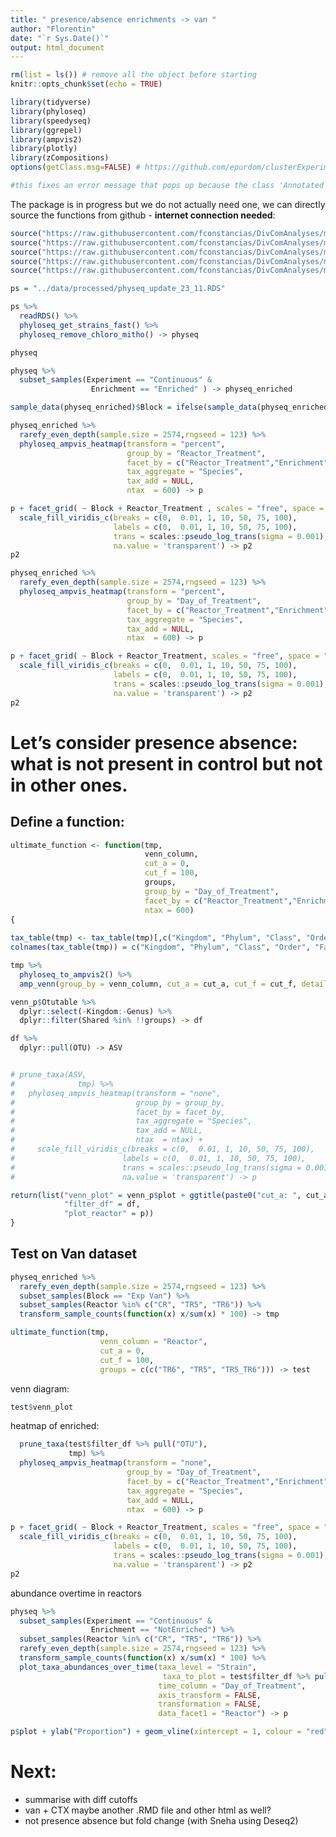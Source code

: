 ```yaml
---
title: " presence/absence enrichments -> van "
author: "Florentin"
date: "`r Sys.Date()`"
output: html_document
---
```

```r
rm(list = ls()) # remove all the object before starting
knitr::opts_chunk$set(echo = TRUE)
```



```r
library(tidyverse)
library(phyloseq)
library(speedyseq)
library(ggrepel)
library(ampvis2)
library(plotly)
library(zCompositions)
options(getClass.msg=FALSE) # https://github.com/epurdom/clusterExperiment/issues/66

#this fixes an error message that pops up because the class 'Annotated' is defined in two different packages

```

The package is in progress but we do not actually need one, we can directly source the functions from github - **internet connection needed**:
```r
source("https://raw.githubusercontent.com/fconstancias/DivComAnalyses/master/R/phyloseq_taxa_tests.R") 
source("https://raw.githubusercontent.com/fconstancias/DivComAnalyses/master/R/phyloseq_normalisation.R") 
source("https://raw.githubusercontent.com/fconstancias/DivComAnalyses/master/R/phyloseq_alpha.R") 
source("https://raw.githubusercontent.com/fconstancias/DivComAnalyses/master/R/phyloseq_beta.R") 
source("https://raw.githubusercontent.com/fconstancias/DivComAnalyses/master/R/phyloseq_heatmap.R") 
```


```r
ps = "../data/processed/physeq_update_23_11.RDS"

ps %>% 
  readRDS() %>%
  phyloseq_get_strains_fast() %>%
  phyloseq_remove_chloro_mitho() -> physeq
```  

```r
physeq
```

```r
physeq %>%
  subset_samples(Experiment == "Continuous" &
                  Enrichment == "Enriched" ) -> physeq_enriched

sample_data(physeq_enriched)$Block = ifelse(sample_data(physeq_enriched)$Treatment %in% c("CTX", "CTX+HV292.1", "HV292.1"), "Exp CTX", "Exp Van")
```


```r
physeq_enriched %>%
  rarefy_even_depth(sample.size = 2574,rngseed = 123) %>%
  phyloseq_ampvis_heatmap(transform = "percent",
                          group_by = "Reactor_Treatment",
                          facet_by = c("Reactor_Treatment","Enrichment", "Block", "Reactor", "Treatment", "Experiment" ),
                          tax_aggregate = "Species",
                          tax_add = NULL,
                          ntax  = 600) -> p

p + facet_grid( ~ Block + Reactor_Treatment , scales = "free", space = "free") + 
  scale_fill_viridis_c(breaks = c(0,  0.01, 1, 10, 50, 75, 100), 
                       labels = c(0,  0.01, 1, 10, 50, 75, 100), 
                       trans = scales::pseudo_log_trans(sigma = 0.001),
                       na.value = 'transparent') -> p2
p2
```

```r
physeq_enriched %>%
  rarefy_even_depth(sample.size = 2574,rngseed = 123) %>%
  phyloseq_ampvis_heatmap(transform = "percent",
                          group_by = "Day_of_Treatment",
                          facet_by = c("Reactor_Treatment","Enrichment", "Block", "Reactor", "Treatment", "Experiment" ),
                          tax_aggregate = "Species",
                          tax_add = NULL,
                          ntax  = 600) -> p

p + facet_grid( ~ Block + Reactor_Treatment, scales = "free", space = "free") + 
  scale_fill_viridis_c(breaks = c(0,  0.01, 1, 10, 50, 75, 100), 
                       labels = c(0,  0.01, 1, 10, 50, 75, 100), 
                       trans = scales::pseudo_log_trans(sigma = 0.001),
                       na.value = 'transparent') -> p2
p2
```


# Let's consider presence absence: what is not present in control but not in other ones.

## Define a function:

```r
ultimate_function <- function(tmp,
                              venn_column,
                              cut_a = 0,
                              cut_f = 100,
                              groups,
                              group_by = "Day_of_Treatment",
                              facet_by = c("Reactor_Treatment","Enrichment", "Reactor", "Treatment", "Experiment" ),
                              ntax = 600)
{
  
tax_table(tmp) <- tax_table(tmp)[,c("Kingdom", "Phylum", "Class", "Order", "Family", "Genus", "Strain")]
colnames(tax_table(tmp)) = c("Kingdom", "Phylum", "Class", "Order", "Family", "Genus", "Species")

tmp %>%
  phyloseq_to_ampvis2() %>%
  amp_venn(group_by = venn_column, cut_a = cut_a, cut_f = cut_f, detailed_output = TRUE) -> venn_p

venn_p$Otutable %>%
  dplyr::select(-Kingdom:-Genus) %>%
  dplyr::filter(Shared %in% !!groups) -> df

df %>%
  dplyr::pull(OTU) -> ASV


# prune_taxa(ASV,
#              tmp) %>%  
#   phyloseq_ampvis_heatmap(transform = "none",
#                           group_by = group_by,
#                           facet_by = facet_by,
#                           tax_aggregate = "Species",
#                           tax_add = NULL,
#                           ntax  = ntax) + 
#     scale_fill_viridis_c(breaks = c(0,  0.01, 1, 10, 50, 75, 100), 
#                        labels = c(0,  0.01, 1, 10, 50, 75, 100), 
#                        trans = scales::pseudo_log_trans(sigma = 0.001),
#                        na.value = 'transparent') -> p

return(list("venn_plot" = venn_p$plot + ggtitle(paste0("cut_a: ", cut_a, " cut_f: ", cut_f)) ,
            "filter_df" = df,
            "plot_reactor" = p))
}
```

## Test on Van dataset

```r
physeq_enriched %>%
  rarefy_even_depth(sample.size = 2574,rngseed = 123) %>%
  subset_samples(Block == "Exp Van") %>%
  subset_samples(Reactor %in% c("CR", "TR5", "TR6")) %>%
  transform_sample_counts(function(x) x/sum(x) * 100) -> tmp

ultimate_function(tmp,
                    venn_column = "Reactor",
                    cut_a = 0,
                    cut_f = 100,
                    groups = c(c("TR6", "TR5", "TR5_TR6"))) -> test
```


venn diagram:


```r
 
test$venn_plot
```


heatmap of enriched:

```r
  prune_taxa(test$filter_df %>% pull("OTU"),
             tmp) %>%  
  phyloseq_ampvis_heatmap(transform = "none",
                          group_by = "Day_of_Treatment",
                          facet_by = c("Reactor_Treatment","Enrichment", "Block", "Reactor", "Treatment", "Experiment" ),
                          tax_aggregate = "Species",
                          tax_add = NULL,
                          ntax  = 600) -> p

p + facet_grid( ~ Block + Reactor_Treatment, scales = "free", space = "free") + 
  scale_fill_viridis_c(breaks = c(0,  0.01, 1, 10, 50, 75, 100), 
                       labels = c(0,  0.01, 1, 10, 50, 75, 100), 
                       trans = scales::pseudo_log_trans(sigma = 0.001),
                       na.value = 'transparent') -> p2
p2
```

abundance overtime in reactors


```r
physeq %>%
  subset_samples(Experiment == "Continuous" &
                  Enrichment == "NotEnriched") %>%
  subset_samples(Reactor %in% c("CR", "TR5", "TR6")) %>%
  rarefy_even_depth(sample.size = 2574,rngseed = 123) %>%
  transform_sample_counts(function(x) x/sum(x) * 100) %>%
  plot_taxa_abundances_over_time(taxa_level = "Strain",
                                  taxa_to_plot = test$filter_df %>% pull("Species"),
                                 time_column = "Day_of_Treatment",
                                 axis_transform = FALSE,
                                 transformation = FALSE,
                                 data_facet1 = "Reactor") -> p

p$plot + ylab("Proportion") + geom_vline(xintercept = 1, colour = "red") + theme_light()
```


# Next: 

- summarise with diff cutoffs
- van + CTX maybe another .RMD file and other html as well?
- not presence absence but fold change (with Sneha using Deseq2)